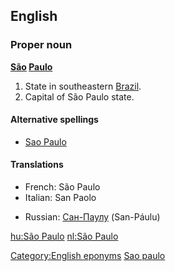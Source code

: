 ==English==
{{wikipedia}}
===Proper noun===
'''[[São]] [[Paulo]]'''

#State in southeastern [[Brazil]].
#Capital of São Paulo state.

====Alternative spellings====
*[[Sao Paulo]]

====Translations====
{{top}}
*French: São Paulo
*Italian: San Paolo
{{mid}}
*Russian: [[Сан-Паулу]] (San-Páulu)
{{bottom}}

[[Category:English eponyms]]
[[Category:English words spelled with diacritics or ligatures|Sao paulo]]

[[hu:São Paulo]]
[[nl:São Paulo]]
